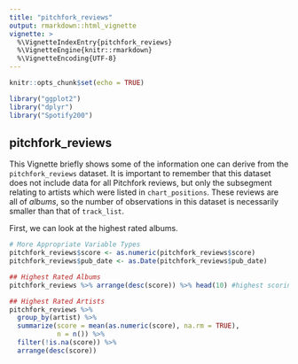 ---
title: "pitchfork_reviews"
output: rmarkdown::html_vignette
vignette: >
  %\VignetteIndexEntry{pitchfork_reviews}
  %\VignetteEngine{knitr::rmarkdown}
  %\VignetteEncoding{UTF-8}
---

```{r setup, include=FALSE}
knitr::opts_chunk$set(echo = TRUE)
```

```{r}
library("ggplot2")
library("dplyr")
library("Spotify200")
```

## pitchfork_reviews

This Vignette briefly shows some of the information one can derive from the `pitchfork_reviews` dataset. It is important to remember that this dataset does not include data for all Pitchfork reviews, but only the subsegment relating to artists which were listed in `chart_positions`. These reviews are all of *albums*, so the number of observations in this dataset is necessarily smaller than that of `track_list`.

First, we can look at the highest rated albums.

```{r}
# More Appropriate Variable Types
pitchfork_reviews$score <- as.numeric(pitchfork_reviews$score)
pitchfork_reviews$pub_date <- as.Date(pitchfork_reviews$pub_date)

## Highest Rated Albums
pitchfork_reviews %>% arrange(desc(score)) %>% head(10) #highest scoring albums

## Highest Rated Artists
pitchfork_reviews %>% 
  group_by(artist) %>%
  summarize(score = mean(as.numeric(score), na.rm = TRUE),
            n = n()) %>%
  filter(!is.na(score)) %>%
  arrange(desc(score))

```

